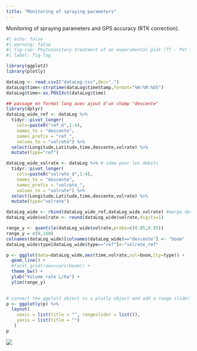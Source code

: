 ```yaml
---
title: "Monitoring of spraying parameters"
---
```


Monitoring of spraying parameters and GPS accuracy (RTK correction).

```r
#| echo: false
#| warning: false
#| fig-cap: Phytosanitary treatment of an experimental plot (T7 - PV) – June 8th 2023 
#| label: fig-log

library(ggplot2)
library(plotly)

dataLog <- read.csv2("dataLog.csv",dec=".")
dataLog$time<-strptime(dataLog$timeStamp,format="%H:%M:%OS")
dataLog$time<-as.POSIXct(dataLog$time)

## passage en format long avec ajout d'un champ "descente"
library(dplyr)
dataLog_wide_ref <- dataLog %>% 
  tidyr::pivot_longer(
    cols=paste0("ref_d",1:4),
    names_to = "descente",
    names_prefix = "ref_",
    values_to = "volrate") %>%
  select(Longitude,Latitude,time,descente,volrate) %>%
  mutate(type="ref")

dataLog_wide_volrate <- dataLog %>% # idem pour les debits
  tidyr::pivot_longer(
    cols=paste0("volrate_d",1:4),
    names_to = "descente",
    names_prefix = "volrate_",
    values_to = "volrate") %>%
  select(Longitude,Latitude,time,descente,volrate) %>%
  mutate(type="volrate")

dataLog_wide <- rbind(dataLog_wide_ref,dataLog_wide_volrate) #merge des 2 fichiers
dataLog_wide$volrate <- round(dataLog_wide$volrate,digits=1)

range_y <- quantile(dataLog_wide$volrate,probs=c(0.05,0.95))
range_y = c(0,180)
colnames(dataLog_wide)[colnames(dataLog_wide)=="descente"] <- "boom"
dataLog_wide$type[dataLog_wide$type=="ref"]<-"volrate_ref"

p <- ggplot(data=dataLog_wide,aes(time,volrate,col=boom,lty=type)) +
  geom_line() + 
  #facet_grid(rows=vars(boom)) + 
  theme_bw() + 
  ylab("Volume rate L/ha") +
  ylim(range_y)
  

# convert the ggplot2 object to a plotly object and add a range slider filter
p <- ggplotly(p) %>%
  layout(
    xaxis = list(title = "", rangeslider = list()),
    yaxis = list(title = "")
   )
p
```

![](logoProto.png)

